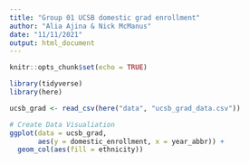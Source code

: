 ```yaml
---
title: "Group 01 UCSB domestic grad enrollment"
author: "Alia Ajina & Nick McManus"
date: "11/11/2021"
output: html_document
---
```


```r
knitr::opts_chunk$set(echo = TRUE)

library(tidyverse)
library(here)
```


```r
ucsb_grad <- read_csv(here("data", "ucsb_grad_data.csv"))
```

```r
# Create Data Visualiation
ggplot(data = ucsb_grad, 
       aes(y = domestic_enrollment, x = year_abbr)) + 
  geom_col(aes(fill = ethnicity))
```


